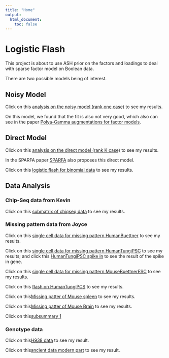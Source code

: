 ```yaml
---
title: "Home"
output:
  html_document:
    toc: false
---
```


# Logistic Flash

This project is about to use ASH prior on the factors and loadings to deal with sparse factor model on Boolean data.

There are two possible models being of interest.

## Noisy Model

Click on this [analysis on the noisy model (rank one case)](first-analysis.html) to see my results.

On this model, we found that the fit is also not very good, which also can see in the paper [Polya-Gamma augmentations for factor models](http://www.jmlr.org/proceedings/papers/v39/klami14.pdf).

## Direct Model

Click on this [analysis on the direct model (rank K case)](second-analysis.html) to see my results.

In the SPARFA paper [SPARFA](https://3045e02b-a-841a428b-s-sites.googlegroups.com/a/sparfa.com/sparfa/sparfa-technical-papers/files/lan14a_1.pdf?attachauth=ANoY7cqDi7z1qfnqu1RwyAJivN7MLIsG1DWnBat80BwEmzON4pK_N2loGxDDC54k_KjNR1HDc98CPoFKusIWYzjFh9iakzBnPjk5VOs7LNyzHPXAFzL_mTxxLdTheSM8qSEnuMTdfAOcZcgbmsPPGKbP_gB0muVYj7-MBAHd5fxgTAUmlpt0XUGwTl8_96LmZbsUG1BGNxI78IFybiPsMXqBVlA6D7YIcX7UmwC0xnnlo309sa182QdOYQgnbdyHTXQz9g7HHZef&attredirects=3) also proposes this direct model.

Click on this [logistic flash for binomial data](third-analysis.html) to see my results.

## Data Analysis

### Chip-Seq data from Kevin

Click on this [submatrix of chiqseq data](chiseq_kevin.html) to see my results.

### Missing pattern data from Joyce

Click on this [single cell data for missing pattern HumanBuettner](MissPattern_HumanBuettner.html) to see my results.

Click on this [single cell data for missing pattern HumanTungiPSC](HumanTungiPSC.html) to see my results; and click this 
[HumanTungiPSC spike in](HumanTungiPSCspikein.html) to see the result of the spike in gene.

Click on this [single cell data for missing pattern MouseBuettnerESC](MouseBuettnerESC.html) to see my results.

Click on this [flash on HumanTungiPCS](flash_HumanTungiPSC.html) to see my results.

Click on this[Missing patter of Mouse spleen](MouseSpleen.html) to see my results.

Click on this[Missing patter of Mouse Brain](MouseZeiselBrain.html) to see my results.

Click on this[subsummary 1](subsummary_1.html)

### Genotype data

Click on this[H938 data](H938_test.html) to see my result.

Click on this[ancient data modern part](ancient_modern.html) to see my result.
